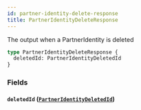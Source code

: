 ```yaml
---
id: partner-identity-delete-response
title: PartnerIdentityDeleteResponse
---
```



The output when a PartnerIdentity is deleted


```graphql
type PartnerIdentityDeleteResponse {
  deletedId: PartnerIdentityDeletedId
}
```


### Fields

#### `deletedId` ([`PartnerIdentityDeletedId`](/developers/shared-apis/adminidentity-api/graphql/reference/objects/partner-identity-deleted-id))






